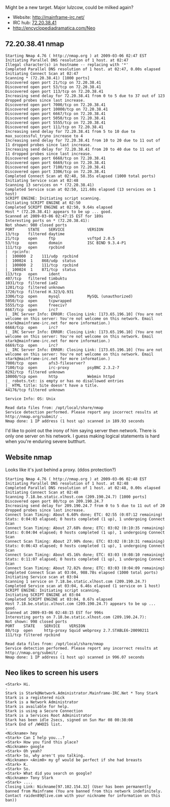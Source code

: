 {{stub}}

Might be a new target. Major lulzcow, could be milked again?

*Website: [http://mainframe-irc.net/ http://mainframe-irc.net/]
*IRC hub: [[LOIC|72.20.38.41]]<br>
*[http://encyclopediadramatica.com/Neo http://encyclopediadramatica.com/Neo]


==72.20.38.41 nmap==
<pre>
Starting Nmap 4.76 ( http://nmap.org ) at 2009-03-06 02:47 EST
Initiating Parallel DNS resolution of 1 host. at 02:47
Illegal character(s) in hostname -- replacing with '*'
Completed Parallel DNS resolution of 1 host. at 02:47, 0.00s elapsed
Initiating Connect Scan at 02:47
Scanning * (72.20.38.41) [1000 ports]
Discovered open port 21/tcp on 72.20.38.41
Discovered open port 53/tcp on 72.20.38.41
Discovered open port 113/tcp on 72.20.38.41
Increasing send delay for 72.20.38.41 from 0 to 5 due to 37 out of 123 dropped probes since last increase.
Discovered open port 7000/tcp on 72.20.38.41
Discovered open port 10000/tcp on 72.20.38.41
Discovered open port 6667/tcp on 72.20.38.41
Discovered open port 5050/tcp on 72.20.38.41
Discovered open port 5555/tcp on 72.20.38.41
Discovered open port 111/tcp on 72.20.38.41
Increasing send delay for 72.20.38.41 from 5 to 10 due to max_successful_tryno increase to 4
Increasing send delay for 72.20.38.41 from 10 to 20 due to 11 out of 11 dropped probes since last increase.
Increasing send delay for 72.20.38.41 from 20 to 40 due to 11 out of 11 dropped probes since last increase.
Discovered open port 6668/tcp on 72.20.38.41
Discovered open port 6669/tcp on 72.20.38.41
Discovered open port 7100/tcp on 72.20.38.41
Discovered open port 3306/tcp on 72.20.38.41
Completed Connect Scan at 02:48, 58.35s elapsed (1000 total ports)
Initiating Service scan at 02:48
Scanning 13 services on * (72.20.38.41)
Completed Service scan at 02:50, 121.60s elapsed (13 services on 1 host)
SCRIPT ENGINE: Initiating script scanning.
Initiating SCRIPT ENGINE at 02:50
Completed SCRIPT ENGINE at 02:50, 9.64s elapsed
Host * (72.20.38.41) appears to be up ... good.
Scanned at 2009-03-06 02:47:15 EST for 189s
Interesting ports on * (72.20.38.41):
Not shown: 980 closed ports
PORT      STATE    SERVICE          VERSION
13/tcp    filtered daytime
21/tcp    open     ftp              vsftpd 2.0.5
53/tcp    open     domain           ISC BIND 9.3.4-P1
111/tcp   open     rpcbind
|  rpcinfo:  
|  100000  2    111/udp  rpcbind  
|  100024  1    868/udp  status   
|  100000  2    111/tcp  rpcbind  
|_ 100024  1    871/tcp  status   
113/tcp   open     ident
407/tcp   filtered timbuktu
1031/tcp  filtered iad2
1201/tcp  filtered unknown
1720/tcp  filtered H.323/Q.931
3306/tcp  open     mysql            MySQL (unauthorized)
5050/tcp  open     tcpwrapped
5555/tcp  open     freeciv?
6667/tcp  open     irc?
|_ IRC Server Info: ERROR: Closing Link: [173.65.196.10] (You are not welcome on this server: You're not welcome on this network. Email stark@mainframe-irc.net for more information.)
6668/tcp  open     irc?
|_ IRC Server Info: ERROR: Closing Link: [173.65.196.10] (You are not welcome on this server: You're not welcome on this network. Email stark@mainframe-irc.net for more information.)
6669/tcp  open     irc?
|_ IRC Server Info: ERROR: Closing Link: [173.65.196.10] (You are not welcome on this server: You're not welcome on this network. Email stark@mainframe-irc.net for more information.)
7000/tcp  open     afs3-fileserver?
7100/tcp  open     irc-proxy        psyBNC 2.3.2-7
8292/tcp  filtered unknown
10000/tcp open     http             Webmin httpd
|_ robots.txt: is empty or has no disallowed entries
|_ HTML title: Site doesn't have a title.
44176/tcp filtered unknown

Service Info: OS: Unix

Read data files from: /opt/local/share/nmap
Service detection performed. Please report any incorrect results at http://nmap.org/submit/ .
Nmap done: 1 IP address (1 host up) scanned in 189.93 seconds
</pre>

I'd like to point out the irony of him saying server then network. There is only one server on his network. I guess making logical statements is hard when you're enduring severe butthurt.

==Website nmap==
Looks like it's just behind a proxy. (ddos protection?)

<pre>
Starting Nmap 4.76 ( http://nmap.org ) at 2009-03-06 02:48 EST
Initiating Parallel DNS resolution of 1 host. at 02:48
Completed Parallel DNS resolution of 1 host. at 02:48, 0.00s elapsed
Initiating Connect Scan at 02:48
Scanning 7.18.be.static.xlhost.com (209.190.24.7) [1000 ports]
Discovered open port 80/tcp on 209.190.24.7
Increasing send delay for 209.190.24.7 from 0 to 5 due to 11 out of 20 dropped probes since last increase.
Connect Scan Timing: About 6.60% done; ETC: 02:55 (0:07:12 remaining)
Stats: 0:04:03 elapsed; 0 hosts completed (1 up), 1 undergoing Connect Scan
Connect Scan Timing: About 27.68% done; ETC: 03:02 (0:10:35 remaining)
Stats: 0:04:04 elapsed; 0 hosts completed (1 up), 1 undergoing Connect Scan
Connect Scan Timing: About 27.90% done; ETC: 03:02 (0:10:31 remaining)
Stats: 0:06:43 elapsed; 0 hosts completed (1 up), 1 undergoing Connect Scan
Connect Scan Timing: About 45.16% done; ETC: 03:03 (0:08:10 remaining)
Stats: 0:11:07 elapsed; 0 hosts completed (1 up), 1 undergoing Connect Scan
Connect Scan Timing: About 72.82% done; ETC: 03:03 (0:04:09 remaining)
Completed Connect Scan at 03:04, 988.78s elapsed (1000 total ports)
Initiating Service scan at 03:04
Scanning 1 service on 7.18.be.static.xlhost.com (209.190.24.7)
Completed Service scan at 03:04, 6.46s elapsed (1 service on 1 host)
SCRIPT ENGINE: Initiating script scanning.
Initiating SCRIPT ENGINE at 03:04
Completed SCRIPT ENGINE at 03:04, 0.67s elapsed
Host 7.18.be.static.xlhost.com (209.190.24.7) appears to be up ... good.
Scanned at 2009-03-06 02:48:15 EST for 996s
Interesting ports on 7.18.be.static.xlhost.com (209.190.24.7):
Not shown: 998 closed ports
PORT    STATE    SERVICE    VERSION
80/tcp  open     http-proxy Squid webproxy 2.7.STABLE6-20090211
111/tcp filtered rpcbind

Read data files from: /opt/local/share/nmap
Service detection performed. Please report any incorrect results at http://nmap.org/submit/ .
Nmap done: 1 IP address (1 host up) scanned in 996.07 seconds</pre>
==Neo likes to screen his users==
<pre>
<Stark> Hi.
-
Stark is Stark@Network.Administrator.Mainframe-IRC.Net * Tony Stark
Stark is a registered nick
Stark is a Network Administrator
Stark is available for help.
Stark is using a Secure Connection
Stark is a Services Root Administrator
Stark has been idle 2secs, signed on Sun Mar 08 00:38:08
Stark End of /WHOIS list.
-
<Nickname> hey
<Stark> Can I help you...?
<Stark> How you find this place?
<Nickname> google
<Stark> Oh yeah?
<Stark> So, why aren't you talking.
<Nickname> <Anim0> my gf would be perfect if she had breasts
<Stark> K.
<Stark> So.
<Stark> What did you search on google?
<Nickname> Tony Stark
<Stark> ....
Closing Link: Nickname[97.102.154.32] (User has been permanently banned from Mainframe (You are banned from this network indefinitely. Contact raiden89@live.com with your nickname for information on this ban))
</pre>
